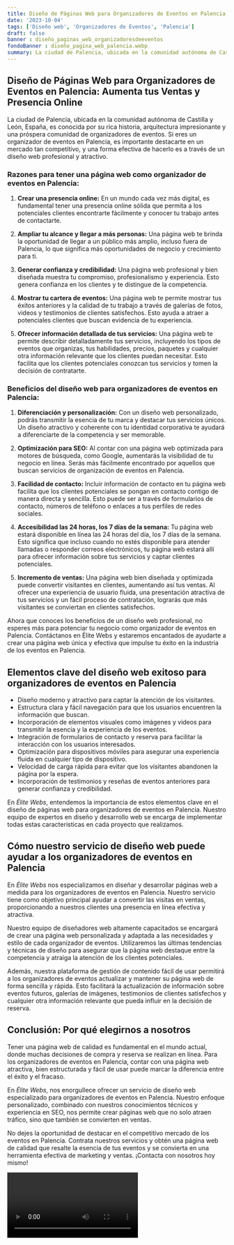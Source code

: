 ```yaml
---
title: Diseño de Páginas Web para Organizadores de Eventos en Palencia
date: '2023-10-04'
tags: ['Diseño web', 'Organizadores de Eventos', 'Palencia']
draft: false
banner : diseño_paginas_web_organizadoresdeeventos
fondoBanner : diseño_pagina_web_palencia.webp
summary: La ciudad de Palencia, ubicada en la comunidad autónoma de Castilla y León, España, es conocida por su rica historia, arquitectura impresionante y una próspera comunidad de organizadores de eventos. Si eres un organizador de eventos en Palencia, es importante destacarte en un mercado tan competitivo, y una forma efectiva de hacerlo es a través de un diseño web profesional y atractivo.
---
```


## **Diseño de Páginas Web para Organizadores de Eventos en Palencia: Aumenta tus Ventas y Presencia Online**

La ciudad de Palencia, ubicada en la comunidad autónoma de Castilla y León, España, es conocida por su rica historia, arquitectura impresionante y una próspera comunidad de organizadores de eventos. Si eres un organizador de eventos en Palencia, es importante destacarte en un mercado tan competitivo, y una forma efectiva de hacerlo es a través de un diseño web profesional y atractivo.

### **Razones para tener una página web como organizador de eventos en Palencia:**

1. **Crear una presencia online:** En un mundo cada vez más digital, es fundamental tener una presencia online sólida que permita a los potenciales clientes encontrarte fácilmente y conocer tu trabajo antes de contactarte.

2. **Ampliar tu alcance y llegar a más personas:** Una página web te brinda la oportunidad de llegar a un público más amplio, incluso fuera de Palencia, lo que significa más oportunidades de negocio y crecimiento para ti.

3. **Generar confianza y credibilidad:** Una página web profesional y bien diseñada muestra tu compromiso, profesionalismo y experiencia. Esto genera confianza en los clientes y te distingue de la competencia.

4. **Mostrar tu cartera de eventos:** Una página web te permite mostrar tus éxitos anteriores y la calidad de tu trabajo a través de galerías de fotos, videos y testimonios de clientes satisfechos. Esto ayuda a atraer a potenciales clientes que buscan evidencia de tu experiencia.

5. **Ofrecer información detallada de tus servicios:** Una página web te permite describir detalladamente tus servicios, incluyendo los tipos de eventos que organizas, tus habilidades, precios, paquetes y cualquier otra información relevante que los clientes puedan necesitar. Esto facilita que los clientes potenciales conozcan tus servicios y tomen la decisión de contratarte.

### **Beneficios del diseño web para organizadores de eventos en Palencia:**

1. **Diferenciación y personalización:** Con un diseño web personalizado, podrás transmitir la esencia de tu marca y destacar tus servicios únicos. Un diseño atractivo y coherente con tu identidad corporativa te ayudará a diferenciarte de la competencia y ser memorable.

2. **Optimización para SEO:** Al contar con una página web optimizada para motores de búsqueda, como Google, aumentarás la visibilidad de tu negocio en línea. Serás más fácilmente encontrado por aquellos que buscan servicios de organización de eventos en Palencia.

3. **Facilidad de contacto:** Incluir información de contacto en tu página web facilita que los clientes potenciales se pongan en contacto contigo de manera directa y sencilla. Esto puede ser a través de formularios de contacto, números de teléfono o enlaces a tus perfiles de redes sociales.

4. **Accesibilidad las 24 horas, los 7 días de la semana:** Tu página web estará disponible en línea las 24 horas del día, los 7 días de la semana. Esto significa que incluso cuando no estés disponible para atender llamadas o responder correos electrónicos, tu página web estará allí para ofrecer información sobre tus servicios y captar clientes potenciales.

5. **Incremento de ventas:** Una página web bien diseñada y optimizada puede convertir visitantes en clientes, aumentando así tus ventas. Al ofrecer una experiencia de usuario fluida, una presentación atractiva de tus servicios y un fácil proceso de contratación, lograrás que más visitantes se conviertan en clientes satisfechos.

Ahora que conoces los beneficios de un diseño web profesional, no esperes más para potenciar tu negocio como organizador de eventos en Palencia. Contáctanos en Élite Webs y estaremos encantados de ayudarte a crear una página web única y efectiva que impulse tu éxito en la industria de los eventos en Palencia.

<GifSeo />

<Cta />

## Elementos clave del diseño web exitoso para organizadores de eventos en Palencia

- Diseño moderno y atractivo para captar la atención de los visitantes.
- Estructura clara y fácil navegación para que los usuarios encuentren la información que buscan.
- Incorporación de elementos visuales como imágenes y videos para transmitir la esencia y la experiencia de los eventos.
- Integración de formularios de contacto y reserva para facilitar la interacción con los usuarios interesados.
- Optimización para dispositivos móviles para asegurar una experiencia fluida en cualquier tipo de dispositivo.
- Velocidad de carga rápida para evitar que los visitantes abandonen la página por la espera.
- Incorporación de testimonios y reseñas de eventos anteriores para generar confianza y credibilidad.

En *Élite Webs*, entendemos la importancia de estos elementos clave en el diseño de páginas web para organizadores de eventos en Palencia. Nuestro equipo de expertos en diseño y desarrollo web se encarga de implementar todas estas características en cada proyecto que realizamos.

## Cómo nuestro servicio de diseño web puede ayudar a los organizadores de eventos en Palencia

En *Élite Webs* nos especializamos en diseñar y desarrollar páginas web a medida para los organizadores de eventos en Palencia. Nuestro servicio tiene como objetivo principal ayudar a convertir las visitas en ventas, proporcionando a nuestros clientes una presencia en línea efectiva y atractiva.

Nuestro equipo de diseñadores web altamente capacitados se encargará de crear una página web personalizada y adaptada a las necesidades y estilo de cada organizador de eventos. Utilizaremos las últimas tendencias y técnicas de diseño para asegurar que la página web destaque entre la competencia y atraiga la atención de los clientes potenciales.

Además, nuestra plataforma de gestión de contenido fácil de usar permitirá a los organizadores de eventos actualizar y mantener su página web de forma sencilla y rápida. Esto facilitará la actualización de información sobre eventos futuros, galerías de imágenes, testimonios de clientes satisfechos y cualquier otra información relevante que pueda influir en la decisión de reserva.

## Conclusión: Por qué elegirnos a nosotros

Tener una página web de calidad es fundamental en el mundo actual, donde muchas decisiones de compra y reserva se realizan en línea. Para los organizadores de eventos en Palencia, contar con una página web atractiva, bien estructurada y fácil de usar puede marcar la diferencia entre el éxito y el fracaso.

En *Élite Webs*, nos enorgullece ofrecer un servicio de diseño web especializado para organizadores de eventos en Palencia. Nuestro enfoque personalizado, combinado con nuestros conocimientos técnicos y experiencia en SEO, nos permite crear páginas web que no solo atraen tráfico, sino que también se convierten en ventas.

No dejes la oportunidad de destacar en el competitivo mercado de los eventos en Palencia. Contrata nuestros servicios y obtén una página web de calidad que resalte la esencia de tus eventos y se convierta en una herramienta efectiva de marketing y ventas. ¡Contacta con nosotros hoy mismo!

<Video />

<CtaBot job='Organizadores de Eventos' city='Palencia'/>

<Gmaps query='Palencia+españa+maps' />